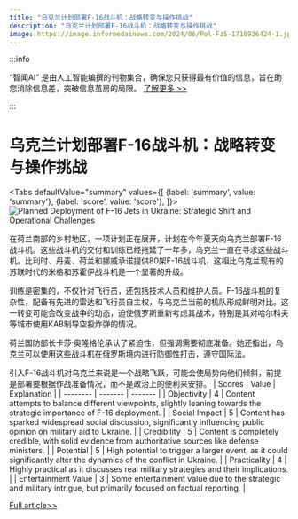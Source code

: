 ```yaml
---
title: "乌克兰计划部署F-16战斗机：战略转变与操作挑战"
description: "乌克兰计划部署F-16战斗机：战略转变与操作挑战"
image: https://image.informedainews.com/2024/06/Pol-Fz5-1718936424-1.jpg
---
```



:::info

“智闻AI“ 是由人工智能编撰的刊物集合，确保您只获得最有价值的信息，旨在助您消除信息差，突破信息茧房的局限。  [了解更多 >>](/)

:::

# 乌克兰计划部署F-16战斗机：战略转变与操作挑战


<Tabs
	defaultValue="summary"
	values={[
	{label: 'summary', value: 'summary'},
	{label: 'score', value: 'score'},
]}>
<TabItem value="summary">
<img
  src="https://image.informedainews.com/2024/06/Pol-Fz5-1718936424-1.jpg"
  alt="Planned Deployment of F-16 Jets in Ukraine: Strategic Shift and Operational Challenges"
/>



在荷兰南部的乡村地区，一项计划正在展开，计划在今年夏天向乌克兰部署F-16战斗机。这些战斗机的交付和训练已经拖延了一年多，乌克兰一直在寻求这些战斗机。比利时、丹麦、荷兰和挪威承诺提供80架F-16战斗机，这相比乌克兰现有的苏联时代的米格和苏霍伊战斗机是一个显著的升级。

训练是密集的，不仅针对飞行员，还包括技术人员和维护人员。F-16战斗机的复杂性，配备有先进的雷达和飞行员自主权，与乌克兰当前的机队形成鲜明对比。这一转变可能会改变战争的动态，迫使俄罗斯重新考虑其战术，特别是其对哈尔科夫等城市使用KAB制导空投炸弹的情况。

荷兰国防部长卡莎·奥隆格伦承认了紧迫性，但强调需要彻底准备。她还指出，乌克兰可以使用这些战斗机在俄罗斯境内进行防御性打击，遵守国际法。

引入F-16战斗机对乌克兰来说是一个战略飞跃，可能会使局势向他们倾斜，前提是部署要根据作战准备情况，而不是政治上的便利来安排。
</TabItem>
<TabItem value="score">
	| Scores     | Value   | Explanation |
	| -------- | ------- | ------- |
	| Objectivity  | 4    | Content attempts to balance different viewpoints, slightly leaning towards the strategic importance of F-16 deployment.    |
	| Social Impact | 5     | Content has sparked widespread social discussion, significantly influencing public opinion on military aid to Ukraine.    |
	| Credibility    | 5    | Content is completely credible, with solid evidence from authoritative sources like defense ministers.    |
	| Potential    | 5    | High potential to trigger a larger event, as it could significantly alter the dynamics of the conflict in Ukraine.    |
	| Practicality    | 4    | Highly practical as it discusses real military strategies and their implications.    |
	| Entertainment Value    | 3    | Some entertainment value due to the strategic and military intrigue, but primarily focused on factual reporting.    |
</TabItem>
</Tabs>

[Full article>>](https://www.theguardian.com/world/article/2024/jun/20/it-is-all-lining-up-plan-for-ukraine-to-finally-start-using-f-16-jets-this-summer)
